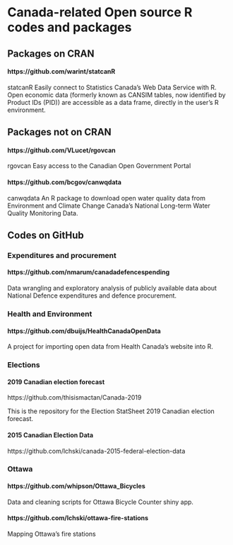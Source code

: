 
# Canada-related Open source R codes and packages




## Packages on CRAN


#### https://github.com/warint/statcanR
statcanR
Easily connect to Statistics Canada’s Web Data Service with R. Open economic data (formerly known as CANSIM tables, now identified by Product IDs (PID)) are accessible as a data frame, directly in the user’s R environment.



## Packages not on CRAN

#### https://github.com/VLucet/rgovcan 
rgovcan
Easy access to the Canadian Open Government Portal


#### https://github.com/bcgov/canwqdata
canwqdata
An R package to download open water quality data from Environment and Climate Change Canada’s National Long-term Water Quality Monitoring Data.



## Codes on GitHub

### Expenditures and  procurement

#### https://github.com/nmarum/canadadefencespending

Data wrangling and exploratory analysis of publicly available data about National Defence expenditures and defence procurement.

### Health and Environment 

#### https://github.com/dbuijs/HealthCanadaOpenData

A project for importing open data from Health Canada's website into R.


### Elections 


#### 2019 Canadian election forecast

https://github.com/thisismactan/Canada-2019

This is the repository for the Election StatSheet 2019 Canadian election forecast. 


#### 2015 Canadian Election Data

https://github.com/lchski/canada-2015-federal-election-data





<!-- #### FPTP Election Strategizer  -->

<!-- "FPTP Election Strategizer: A data-science driven tool to mitigate the political biases of the First Past The Post  electoral system in Canada" - -->
<!-- Research article, with R code and visualizations in support of [Fair Vote Canada]("https://www.fairvote.ca) -->

<!-- https://github.com/ivi-m/election-strategizer/ -->
<!-- (https://ivi-m.github.io/election-strategizer/) -->

### Ottawa

#### https://github.com/whipson/Ottawa_Bicycles

Data and cleaning scripts for Ottawa Bicycle Counter shiny app.

#### https://github.com/lchski/ottawa-fire-stations

Mapping Ottawa’s fire stations

